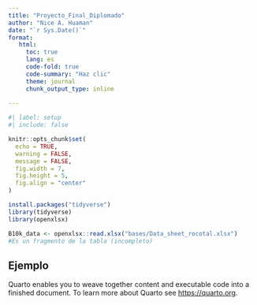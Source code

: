 ```yaml
---
title: "Proyecto_Final_Diplomado"
author: "Nice A. Huaman"
date: "`r Sys.Date()`"
format: 
   html:
     toc: true
     lang: es
     code-fold: true
     code-summary: "Haz clic"
     theme: journal
     chunk_output_type: inline
   
---
```


```r

#| label: setup
#| include: false

knitr::opts_chunk$set(
  echo = TRUE,
  warning = FALSE,
  message = FALSE,
  fig.width = 7,
  fig.height = 5,
  fig.align = "center"
)

```

```r
install.packages("tidyverse")
library(tidyverse)
library(openxlsx)
```

```r
B10k_data <- openxlsx::read.xlsx("bases/Data_sheet_rocotal.xlsx")
#Es un fragmento de la tabla (incompleto)
```

## Ejemplo

Quarto enables you to weave together content and executable code into a finished document. To learn more about Quarto see <https://quarto.org>.


